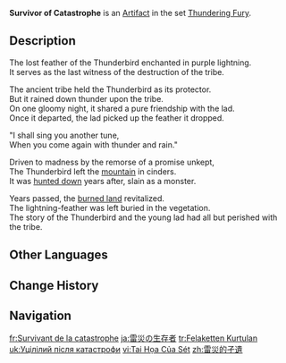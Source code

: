 {{Artifact Infobox
|image = Item Survivor of Catastrophe.png
|set   = Thundering Fury
|piece = Plume of Death
}}
{{Description|A lightning-charged feather that still flickers with the wrath of the Thunderbird's cruel retribution.}}
'''Survivor of Catastrophe''' is an [[Artifact]] in the set [[Thundering Fury]].

==Description==
The lost feather of the Thunderbird enchanted in purple lightning.<br>It serves as the last witness of the destruction of the tribe.

The ancient tribe held the Thunderbird as its protector.<br>But it rained down thunder upon the tribe.<br>On one gloomy night, it shared a pure friendship with the lad.<br>Once it departed, the lad picked up the feather it dropped.

"I shall sing you another tune,<br>When you come again with thunder and rain."

Driven to madness by the remorse of a promise unkept,<br>The Thunderbird left the [[Mt. Kanna|mountain]] in cinders.<br>It was [[Ei|hunted down]] years after, slain as a monster.

Years passed, the [[Tsurumi Island|burned land]] revitalized.<br>The lightning-feather was left buried in the vegetation.<br>The story of the Thunderbird and the young lad had all but perished with the tribe.

==Other Languages==
{{Other Languages
|en       = Survivor of Catastrophe
|zhs      = 雷灾的孑遗
|zhs_rm   = Léi Zāi de Jiéyí
|zht      = 雷災的孑遺
|zht_rm   = Léi Zāi de Jiéyí
|zh_tl    = Remnant of a Thunder Catastrophe
|ja       = 雷災の生存者
|ja_rm    = Raisai no Seizonsha{{Assumed}}
|ja_tl    = Survivor of a Thunder Catastrophe
|ko       = 번개 재앙의 생존자
|ko_rm    = Beongae Jaeang-ui Saengjonja
|ko_tl    = Survivor of a Lightning Catastrophe
|es       = Superviviente de la Catástrofe
|es_tl    = Survivor of the Catastrophe
|fr       = Survivant de la catastrophe
|fr_tl    = Survivor of the Catastrophe
|ru       = Переживший катастрофу
|ru_tl    = Catastrophe Survivor
|th       = Survivor of Catastrophe
|vi       = Tai Họa Của Sét
|vi_tl    = 
|de       = Überlebende des Unwetters
|de_tl    = Survivors of the Thunderstorm
|id       = Survivor of Catastrophe
|pt       = Sobreviventes da Catástrofe
|pt_tl    = 
|tr       = Felaketten Kurtulan
|tr_tl    = Catastrophe Survivor
|it       = Superstite della catastrofe
|it_tl    = Survivor of the Catastrophe
}}

==Change History==
{{Change History|1.0}}

==Navigation==
{{Artifact Set Navbox|Thundering Fury}}

[[fr:Survivant de la catastrophe]]
[[ja:雷災の生存者]]
[[tr:Felaketten Kurtulan]]
[[uk:Уцілілий після катастрофи]]
[[vi:Tai Họa Của Sét]]
[[zh:雷災的孑遺]]